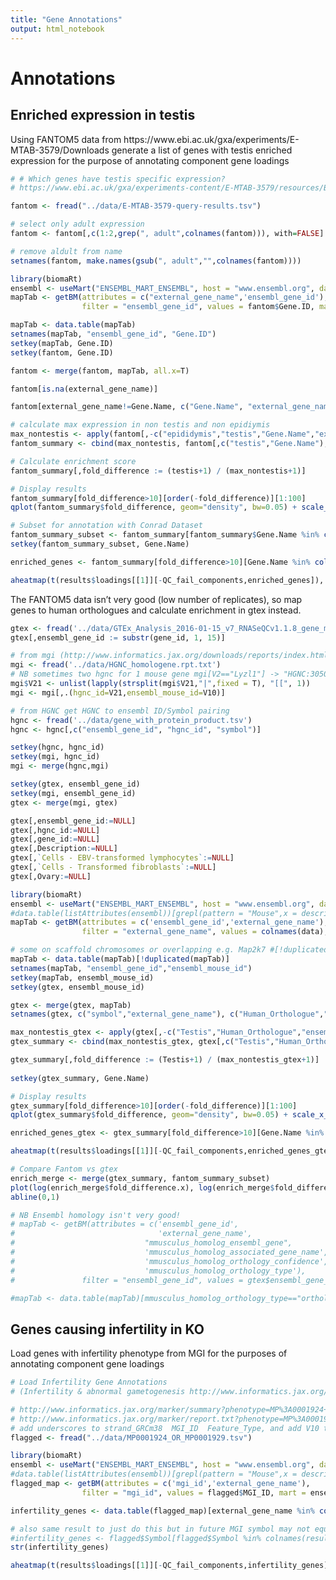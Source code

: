 ```yaml
---
title: "Gene Annotations"
output: html_notebook
---
```


# Annotations
## Enriched expression in testis
Using FANTOM5 data from https://www.ebi.ac.uk/gxa/experiments/E-MTAB-3579/Downloads generate a list of genes with testis enriched expression for the purpose of annotating component gene loadings
```r
# # Which genes have testis specific expression?
# https://www.ebi.ac.uk/gxa/experiments-content/E-MTAB-3579/resources/BaselineProfilesWriterService.RnaSeq/tsv

fantom <- fread("../data/E-MTAB-3579-query-results.tsv")

# select only adult expression
fantom <- fantom[,c(1:2,grep(", adult",colnames(fantom))), with=FALSE]

# remove aldult from name
setnames(fantom, make.names(gsub(", adult","",colnames(fantom))))

library(biomaRt)
ensembl <- useMart("ENSEMBL_MART_ENSEMBL", host = "www.ensembl.org", dataset = "mmusculus_gene_ensembl")
mapTab <- getBM(attributes = c("external_gene_name",'ensembl_gene_id'),
				filter = "ensembl_gene_id", values = fantom$Gene.ID, mart = ensembl, uniqueRows=TRUE)

mapTab <- data.table(mapTab)
setnames(mapTab, "ensembl_gene_id", "Gene.ID")
setkey(mapTab, Gene.ID)
setkey(fantom, Gene.ID)

fantom <- merge(fantom, mapTab, all.x=T)

fantom[is.na(external_gene_name)]

fantom[external_gene_name!=Gene.Name, c("Gene.Name", "external_gene_name")]

# calculate max expression in non testis and non epidiymis
max_nontestis <- apply(fantom[,-c("epididymis","testis","Gene.Name","external_gene_name","Gene.ID")], 1, max)
fantom_summary <- cbind(max_nontestis, fantom[,c("testis","Gene.Name"), with=FALSE])

# Calculate enrichment score
fantom_summary[,fold_difference := (testis+1) / (max_nontestis+1)]

# Display results
fantom_summary[fold_difference>10][order(-fold_difference)][1:100]
qplot(fantom_summary$fold_difference, geom="density", bw=0.05) + scale_x_log10(breaks=c(1,10,100,1000)) +geom_vline(xintercept=10) + ggtitle("Define enrichmennt threshold")

# Subset for annotation with Conrad Dataset
fantom_summary_subset <- fantom_summary[fantom_summary$Gene.Name %in% colnames(data)][,.(Gene.Name, fold_difference = signif(fold_difference,3))]
setkey(fantom_summary_subset, Gene.Name)

enriched_genes <- fantom_summary[fold_difference>10][Gene.Name %in% colnames(results$loadings[[1]])]$Gene.Name

aheatmap(t(results$loadings[[1]][-QC_fail_components,enriched_genes]), breaks=0, Colv = NA, cexRow = 0.7, layout = "_*", main="In Which Components Are Testis Enriched Genes")

```

The FANTOM5 data isn't very good (low number of replicates), so map genes to human orthologues and calculate enrichment in gtex instead.

```r
gtex <- fread('../data/GTEx_Analysis_2016-01-15_v7_RNASeQCv1.1.8_gene_median_tpm.gct')
gtex[,ensembl_gene_id := substr(gene_id, 1, 15)]

# from mgi (http://www.informatics.jax.org/downloads/reports/index.html#homology) get mouse ID to HNCG ID pairing
mgi <- fread('../data/HGNC_homologene.rpt.txt')
# NB sometimes two hgnc for 1 mouse gene mgi[V2=="Lyzl1"] -> "HGNC:30502|HGNC:29613", choose the first arbitrarily
mgi$V21 <- unlist(lapply(strsplit(mgi$V21,"|",fixed = T), "[[", 1))
mgi <- mgi[,.(hgnc_id=V21,ensembl_mouse_id=V10)]

# from HGNC get HGNC to ensembl ID/Symbol pairing
hgnc <- fread('../data/gene_with_protein_product.tsv')
hgnc <- hgnc[,c("ensembl_gene_id", "hgnc_id", "symbol")]

setkey(hgnc, hgnc_id)
setkey(mgi, hgnc_id)
mgi <- merge(hgnc,mgi)

setkey(gtex, ensembl_gene_id)
setkey(mgi, ensembl_gene_id)
gtex <- merge(mgi, gtex)

gtex[,ensembl_gene_id:=NULL]
gtex[,hgnc_id:=NULL]
gtex[,gene_id:=NULL]
gtex[,Description:=NULL]
gtex[,`Cells - EBV-transformed lymphocytes`:=NULL]
gtex[,`Cells - Transformed fibroblasts`:=NULL]
gtex[,Ovary:=NULL]

library(biomaRt)
ensembl <- useMart("ENSEMBL_MART_ENSEMBL", host = "www.ensembl.org", dataset = "mmusculus_gene_ensembl")
#data.table(listAttributes(ensembl))[grepl(pattern = "Mouse",x = description)]
mapTab <- getBM(attributes = c('ensembl_gene_id','external_gene_name'),
				filter = "external_gene_name", values = colnames(data), mart = ensembl, uniqueRows=TRUE)

# some on scaffold chromosomes or overlapping e.g. Map2k7 #[!duplicated(mapTab$external_gene_name)]
mapTab <- data.table(mapTab)[!duplicated(mapTab)]
setnames(mapTab, "ensembl_gene_id","ensembl_mouse_id")
setkey(mapTab, ensembl_mouse_id)
setkey(gtex, ensembl_mouse_id)

gtex <- merge(gtex, mapTab)
setnames(gtex, c("symbol","external_gene_name"), c("Human_Orthologue","Gene.Name"))

max_nontestis_gtex <- apply(gtex[,-c("Testis","Human_Orthologue","ensembl_mouse_id","Gene.Name")], 1, max)
gtex_summary <- cbind(max_nontestis_gtex, gtex[,c("Testis","Human_Orthologue","ensembl_mouse_id","Gene.Name"), with=FALSE])

gtex_summary[,fold_difference := (Testis+1) / (max_nontestis_gtex+1)]
             
setkey(gtex_summary, Gene.Name)

# Display results
gtex_summary[fold_difference>10][order(-fold_difference)][1:100]
qplot(gtex_summary$fold_difference, geom="density", bw=0.05) + scale_x_log10(breaks=c(1,10,100,1000)) +geom_vline(xintercept=10) + ggtitle("Define enrichmennt threshold")

enriched_genes_gtex <- gtex_summary[fold_difference>10][Gene.Name %in% colnames(results$loadings[[1]])]$Gene.Name

aheatmap(t(results$loadings[[1]][-QC_fail_components,enriched_genes_gtex]), breaks=0, Colv = NA, cexRow = 0.7, layout = "_*", main="In Which Components Are Testis Enriched Genes", scale="row")

# Compare Fantom vs gtex
enrich_merge <- merge(gtex_summary, fantom_summary_subset)
plot(log(enrich_merge$fold_difference.x), log(enrich_merge$fold_difference.y), main="Fantom vs Gtex")
abline(0,1)

# NB Ensembl homology isn't very good!
# mapTab <- getBM(attributes = c('ensembl_gene_id',
#                                'external_gene_name',
#                             "mmusculus_homolog_ensembl_gene",
#                             'mmusculus_homolog_associated_gene_name',
#                             'mmusculus_homolog_orthology_confidence',
#                             'mmusculus_homolog_orthology_type'),
# 				filter = "ensembl_gene_id", values = gtex$ensembl_gene_id, mart = ensembl, uniqueRows=TRUE)

#mapTab <- data.table(mapTab)[mmusculus_homolog_orthology_type=="ortholog_one2one"]
```


## Genes causing infertility in KO
Load genes with infertility phenotype from MGI for the purposes of annotating component gene loadings
```r
# Load Infertility Gene Annotations
# (Infertility & abnormal gametogenesis http://www.informatics.jax.org/vocab/mp_ontology/MP:0001929) #MP0001925_OR_MP0001930.tsv (male infertility & abnormal meiosis)

# http://www.informatics.jax.org/marker/summary?phenotype=MP%3A0001924+OR+MP%3A0001929&mcv=6238161
# http://www.informatics.jax.org/marker/report.txt?phenotype=MP%3A0001924+OR+MP%3A0001929&mcv=6238161
# add underscores to strand_GRCm38	MGI_ID	Feature_Type, and add V10 to last column
flagged <- fread("../data/MP0001924_OR_MP0001929.tsv")

library(biomaRt)
ensembl <- useMart("ENSEMBL_MART_ENSEMBL", host = "www.ensembl.org", dataset = "mmusculus_gene_ensembl")
#data.table(listAttributes(ensembl))[grepl(pattern = "Mouse",x = description)]
flagged_map <- getBM(attributes = c('mgi_id','external_gene_name'),
				filter = "mgi_id", values = flagged$MGI_ID, mart = ensembl, uniqueRows=TRUE)

infertility_genes <- data.table(flagged_map)[external_gene_name %in% colnames(results$loadings[[1]])]$external_gene_name

# also same result to just do this but in future MGI symbol may not equal our symbols
#infertility_genes <- flagged$Symbol[flagged$Symbol %in% colnames(results$loadings[[1]])]
str(infertility_genes)

aheatmap(t(results$loadings[[1]][-QC_fail_components,infertility_genes]), breaks=0, Colv = NA, cexRow = 0.7, layout = "_*", main="In Which Components Are Infertility Genes", scale="row")
```
